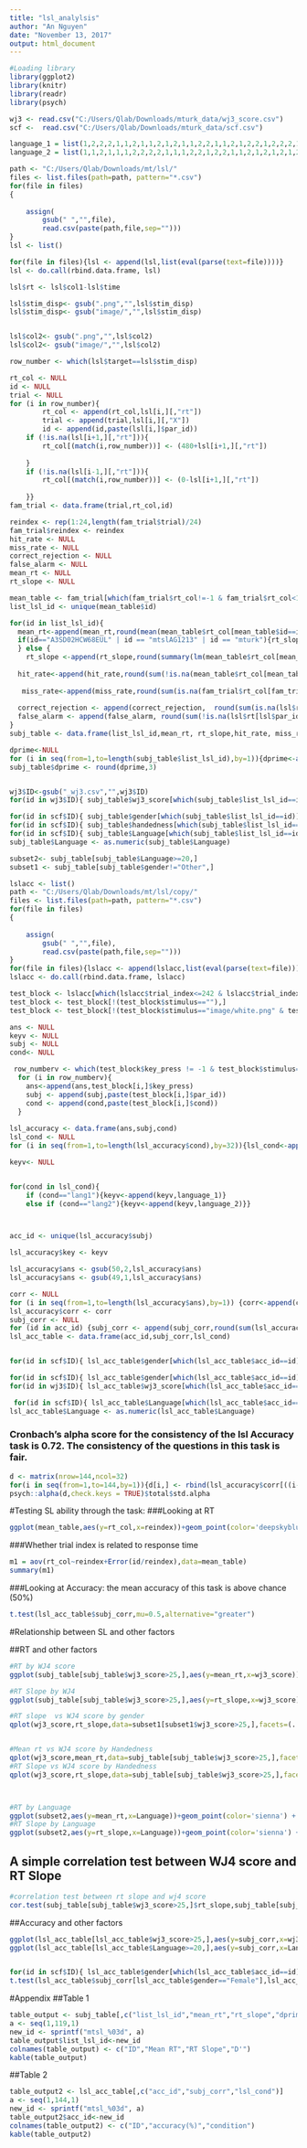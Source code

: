 ```yaml
---
title: "lsl_analylsis"
author: "An Nguyen"
date: "November 13, 2017"
output: html_document
---
```

```r
#Loading library
library(ggplot2)
library(knitr)
library(readr)
library(psych)
```


```r

wj3 <- read.csv("C:/Users/Qlab/Downloads/mturk_data/wj3_score.csv")
scf <-  read.csv("C:/Users/Qlab/Downloads/mturk_data/scf.csv")

language_1 = list(1,2,2,2,1,1,2,1,1,2,1,2,1,1,2,2,1,1,2,1,2,2,1,2,2,2,1,2,1,2,1,1)
language_2 = list(1,1,2,1,1,1,2,2,2,2,1,1,1,2,2,1,2,2,1,1,2,1,2,1,2,1,2,1,1,2,2,2)

path <- "C:/Users/Qlab/Downloads/mt/lsl/"
files <- list.files(path=path, pattern="*.csv") 
for(file in files)
{
   
    assign(
        gsub(" ","",file), 
        read.csv(paste(path,file,sep="")))
}
lsl <- list()

for(file in files){lsl <- append(lsl,list(eval(parse(text=file))))}
lsl <- do.call(rbind.data.frame, lsl)

lsl$rt <- lsl$col1-lsl$time

lsl$stim_disp<- gsub(".png","",lsl$stim_disp)
lsl$stim_disp<- gsub("image/","",lsl$stim_disp)


lsl$col2<- gsub(".png","",lsl$col2)
lsl$col2<- gsub("image/","",lsl$col2)

row_number <- which(lsl$target==lsl$stim_disp)

rt_col <- NULL
id <- NULL
trial <- NULL
for (i in row_number){
        rt_col <- append(rt_col,lsl[i,][,"rt"])
        trial <- append(trial,lsl[i,][,"X"])
        id <- append(id,paste(lsl[i,]$par_id))
    if (!is.na(lsl[i+1,][,"rt"])){
        rt_col[(match(i,row_number))] <- (480+lsl[i+1,][,"rt"])
        
    }
    if (!is.na(lsl[i-1,][,"rt"])){
        rt_col[(match(i,row_number))] <- (0-lsl[i+1,][,"rt"])
        
    }}
fam_trial <- data.frame(trial,rt_col,id)

reindex <- rep(1:24,length(fam_trial$trial)/24)
fam_trial$reindex <- reindex
hit_rate <- NULL
miss_rate <- NULL
correct_rejection <- NULL
false_alarm <- NULL
mean_rt <- NULL
rt_slope <- NULL

mean_table <- fam_trial[which(fam_trial$rt_col!=-1 & fam_trial$rt_col<1000 & fam_trial$rt_col>-1000), ] #only accept answers in range of -1000 < x < 1000
list_lsl_id <- unique(mean_table$id)

for(id in list_lsl_id){
  mean_rt<-append(mean_rt,round(mean(mean_table$rt_col[mean_table$id==id]),digits=3))
  if(id=="A3SD02HCW68EUL" | id == "mtslAG1213" | id == "mturk"){rt_slope <- append(rt_slope,0)
  } else {
    rt_slope <-append(rt_slope,round(summary(lm(mean_table$rt_col[mean_table$id==id]~mean_table$reindex[mean_table$id==id]))$coefficient[2,1],digits=3))}
  
  hit_rate<-append(hit_rate,round(sum(!is.na(mean_table$rt_col[mean_table$id==id]))/24,digits =2))
 
   miss_rate<-append(miss_rate,round(sum(is.na(fam_trial$rt_col[fam_trial$id==id]))/24,digits =2))
 
  correct_rejection <- append(correct_rejection,  round(sum(is.na(lsl$rt[lsl$par_id==id]) & lsl$target[lsl$par_id==id]!=lsl$stim_disp[lsl$par_id==id])/552,digits=2) )  #552 is the total number of stimuli in the familiarization block
  false_alarm <- append(false_alarm, round(sum(!is.na(lsl$rt[lsl$par_id==id]) & lsl$target[lsl$par_id==id]!=lsl$stim_disp[lsl$par_id==id])/552,digits=2) ) 
}
subj_table <- data.frame(list_lsl_id,mean_rt, rt_slope,hit_rate, miss_rate,correct_rejection,false_alarm)

dprime<-NULL
for (i in seq(from=1,to=length(subj_table$list_lsl_id),by=1)){dprime<-append(dprime,qnorm(subj_table[i,]$hit_rate-0.00000001)-qnorm(subj_table[i,]$false_alarm+0.000000001))} #minus 0.000000001 to avoid perfect hit rate
subj_table$dprime <- round(dprime,3)


wj3$ID<-gsub("_wj3.csv","",wj3$ID)
for(id in wj3$ID){ subj_table$wj3_score[which(subj_table$list_lsl_id==id)]<-wj3$total[wj3$ID==id]}

for(id in scf$ID){ subj_table$gender[which(subj_table$list_lsl_id==id)]<-paste(scf$Gender[scf$ID==id])}
for(id in scf$ID){ subj_table$handedness[which(subj_table$list_lsl_id==id)]<-paste(scf$Hand[scf$ID==id])}
for(id in scf$ID){ subj_table$Language[which(subj_table$list_lsl_id==id)]<-paste(scf$Language[scf$ID==id])}
subj_table$Language <- as.numeric(subj_table$Language)

subset2<- subj_table[subj_table$Language>=20,]
subset1 <- subj_table[subj_table$gender!="Other",]


```





```r
lslacc <- list()
path <- "C:/Users/Qlab/Downloads/mt/lsl/copy/"
files <- list.files(path=path, pattern="*.csv") 
for(file in files)
{
   
    assign(
        gsub(" ","",file), 
        read.csv(paste(path,file,sep="")))
}
for(file in files){lslacc <- append(lslacc,list(eval(parse(text=file))))}
lslacc <- do.call(rbind.data.frame, lslacc)

test_block <- lslacc[which(lslacc$trial_index<=242 & lslacc$trial_index>=16),]
test_block <- test_block[!(test_block$stimulus==""),]
test_block <- test_block[!(test_block$stimulus=="image/white.png" & test_block$key_press==-1),]

ans <- NULL
keyv <- NULL
subj <- NULL
cond<- NULL

 row_numberv <- which(test_block$key_press != -1 & test_block$stimulus=="image/white.png")
  for (i in row_numberv){
    ans<-append(ans,test_block[i,]$key_press)
    subj <- append(subj,paste(test_block[i,]$par_id))
    cond <- append(cond,paste(test_block[i,]$cond))
  }
  
lsl_accuracy <- data.frame(ans,subj,cond)
lsl_cond <- NULL
for (i in seq(from=1,to=length(lsl_accuracy$cond),by=32)){lsl_cond<-append(lsl_cond,as.character(lsl_accuracy[i,]$cond))}

keyv<- NULL


for(cond in lsl_cond){
    if (cond=="lang1"){keyv<-append(keyv,language_1)}
    else if (cond=="lang2"){keyv<-append(keyv,language_2)}}



acc_id <- unique(lsl_accuracy$subj)

lsl_accuracy$key <- keyv

lsl_accuracy$ans <- gsub(50,2,lsl_accuracy$ans)
lsl_accuracy$ans <- gsub(49,1,lsl_accuracy$ans)

corr <- NULL
for (i in seq(from=1,to=length(lsl_accuracy$ans),by=1)) {corr<-append(corr,as.numeric(lsl_accuracy[i,]$ans==lsl_accuracy[i,]$key))}
lsl_accuracy$corr <- corr
subj_corr <- NULL
for (id in acc_id) {subj_corr <- append(subj_corr,round(sum(lsl_accuracy$corr[lsl_accuracy$subj==id])/32,digits=3))}
lsl_acc_table <- data.frame(acc_id,subj_corr,lsl_cond)


for(id in scf$ID){ lsl_acc_table$gender[which(lsl_acc_table$acc_id==id)]<-paste(scf$Gender[scf$ID==id])}

for(id in scf$ID){ lsl_acc_table$gender[which(lsl_acc_table$acc_id==id)]<-paste(scf$Gender[scf$ID==id])}
for(id in wj3$ID){ lsl_acc_table$wj3_score[which(lsl_acc_table$acc_id==id)]<-wj3$total[wj3$ID==id]}

 for(id in scf$ID){ lsl_acc_table$Language[which(lsl_acc_table$acc_id==id)]<-paste(scf$Language[scf$ID==id])}
lsl_acc_table$Language <- as.numeric(lsl_acc_table$Language)

```

### Cronbach's alpha score for the consistency of the lsl Accuracy task is 0.72. The consistency of the questions in this task is fair.
```r

d <- matrix(nrow=144,ncol=32)
for(i in seq(from=1,to=144,by=1)){d[i,] <- rbind(lsl_accuracy$corr[((i-1)*32+1):(i*32)])}
psych::alpha(d,check.keys = TRUE)$total$std.alpha
```


#Testing SL ability through the task:
###Looking at RT 

```r

ggplot(mean_table,aes(y=rt_col,x=reindex))+geom_point(color='deepskyblue3') + geom_smooth(method='lm') + labs(x="Trial Index", y="Response time (ms)",title="Resposne time by trial index in lsl")

```


###Whether trial index is related to response time
```r
m1 = aov(rt_col~reindex+Error(id/reindex),data=mean_table)
summary(m1)
```


###Looking at Accuracy: the mean accuracy of this task is above chance (50%)
```r
t.test(lsl_acc_table$subj_corr,mu=0.5,alternative="greater")
```

#Relationship between SL and other factors

##RT and other factors
```r
#RT by WJ4 score
ggplot(subj_table[subj_table$wj3_score>25,],aes(y=mean_rt,x=wj3_score))+geom_point(color='sienna') + geom_smooth(method='lm',color="sienna1") + labs(x="WJ4 Score", y="Response time (ms)",title="Resposne time by WJ4 score in lsl") + ylim(c(100,700))

#RT Slope by WJ4
ggplot(subj_table[subj_table$wj3_score>25,],aes(y=rt_slope,x=wj3_score))+geom_point(color='sienna') + geom_smooth(method='lm',color="sienna1") + labs(x="WJ4 Score", y="Response time slope",title="Resposne time slope by WJ4 score in lsl")  + ylim(c(-15,15))

#RT slope  vs WJ4 score by gender
qplot(wj3_score,rt_slope,data=subset1[subset1$wj3_score>25,],facets=(. ~ gender),color= gender, main="lsl RT slope vs WJ4 scpre by gender", ylab="RT Slope", xlab="WJ4 score", ylim=c(-15,15)) + geom_smooth(method='lm') + scale_color_discrete(name="Gender")


#Mean rt vs WJ4 score by Handedness
qplot(wj3_score,mean_rt,data=subj_table[subj_table$wj3_score>25,],facets=(. ~ handedness),color= handedness, main="lsl RT by Handedness", ylab="Response time", xlab="WJ4 Score", ylim=c(100,600)) + geom_smooth(method='lm') + scale_color_discrete(name="Handedness")
#RT Slope vs WJ4 score by Handedness
qplot(wj3_score,rt_slope,data=subj_table[subj_table$wj3_score>25,],facets=(. ~ handedness),color= handedness, main="lsl RT slope vs WJ4 score by Handedness", ylab="Response time slope", xlab="WJ4 Score", ylim=c(-15,15)) + geom_smooth(method='lm') + scale_color_discrete(name="Handedness")



#RT by Language
ggplot(subset2,aes(y=mean_rt,x=Language))+geom_point(color='sienna') + geom_smooth(method='lm',color="sienna1") + labs(x="WJ4 Score", y="Response time (ms)",title="Resposne time by Language score in lsl") + ylim(c(100,700))
#RT Slope by Language
ggplot(subset2,aes(y=rt_slope,x=Language))+geom_point(color='sienna') + geom_smooth(method='lm',color="sienna1") + labs(x="WJ4 Score", y="Response time (ms)",title="Resposne time slope by Language score in lsl") + ylim(c(-15,15))

```



## A simple correlation test between WJ4 score and RT Slope
```r

#correlation test between rt slope and wj4 score
cor.test(subj_table[subj_table$wj3_score>25,]$rt_slope,subj_table[subj_table$wj3_score>25,]$wj3_score)
```


##Accuracy and other factors
```r

ggplot(lsl_acc_table[lsl_acc_table$wj3_score>25,],aes(y=subj_corr,x=wj3_score))+geom_point(color='sienna') + geom_smooth(method='lm',color="sienna1") + labs(x="WJ4 Score", y="Accuracy",title="Accuracy by WJ4 score in lsl") 
ggplot(lsl_acc_table[lsl_acc_table$Language>=20,],aes(y=subj_corr,x=Language))+geom_point(color='sienna') + geom_smooth(method='lm',color="sienna1") + labs(x="Language", y="Accuracy",title="Accuracy by Language in lsl") 


for(id in scf$ID){ lsl_acc_table$gender[which(lsl_acc_table$acc_id==id)]<-paste(scf$Gender[scf$ID==id])}
t.test(lsl_acc_table$subj_corr[lsl_acc_table$gender=="Female"],lsl_acc_table$subj_corr[lsl_acc_table$gender=="Male"])


```


#Appendix
##Table 1
```r
table_output <- subj_table[,c("list_lsl_id","mean_rt","rt_slope","dprime")]
a <- seq(1,119,1)
new_id <- sprintf("mtsl_%03d", a)
table_output$list_lsl_id<-new_id
colnames(table_output) <- c("ID","Mean RT","RT Slope","D'")
kable(table_output)
```

##Table 2


```r
table_output2 <- lsl_acc_table[,c("acc_id","subj_corr","lsl_cond")]
a <- seq(1,144,1)
new_id <- sprintf("mtsl_%03d", a)
table_output2$acc_id<-new_id
colnames(table_output2) <- c("ID","accuracy(%)","condition")
kable(table_output2)
```

